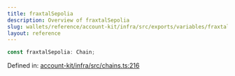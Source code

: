 ```yaml
---
title: fraxtalSepolia
description: Overview of fraxtalSepolia
slug: wallets/reference/account-kit/infra/src/exports/variables/fraxtalSepolia
layout: reference
---
```


```ts
const fraxtalSepolia: Chain;
```

Defined in: [account-kit/infra/src/chains.ts:216](https://github.com/alchemyplatform/aa-sdk/blob/4987bdd63823427c48ec21401b71fa3cfc2d0675/account-kit/infra/src/chains.ts#L216)

